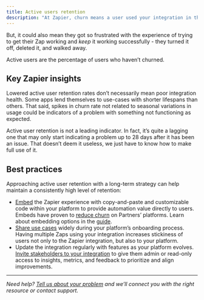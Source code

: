 ```yaml
---
title: Active users retention
description: "At Zapier, churn means a user used your integration in their Zaps 29 - 56 days ago, but hasn’t run a successful task in one of those Zaps in the past 28 days. This user is considered to have churned from the integration. Maybe they switched to using a competing integration or their workflow had a more periodic or seasonal cadence."
---
```


But, it could also mean they got so frustrated with the experience of trying to get their Zap working and _keep_ it working successfully - they turned it off, deleted it, and walked away.

Active users are the percentage of users who haven’t churned.

## Key Zapier insights

Lowered active user retention rates don’t necessarily mean poor integration health. Some apps lend themselves to use-cases with shorter lifespans than others. That said, spikes in churn rate not related to seasonal variations in usage could be indicators of a problem with something not functioning as expected.

Active user retention is not a leading indicator. In fact, it’s quite a lagging one that may only start indicating a problem up to 28 days after it has been an issue. That doesn’t deem it useless, we just have to know how to make full use of it.

## Best practices

Approaching active user retention with a long-term strategy can help maintain a consistently high level of retention:

*   [Embed](https://platform.zapier.com/embed/overview) the Zapier experience with copy-and-paste and customizable code within your platform to provide automation value directly to users. Embeds have proven to [reduce churn](https://platform.zapier.com/partner_success_stories/all) on Partners’ platforms. Learn about embedding options in the [guide](https://learn.zapier.com/surface-your-zapier-integration-within-your-app).
*   [Share use cases](/platform/publish/partner-faq#tip-4-share-zapier-use-cases-in-your-onboarding) widely during your platform’s onboarding process. Having multiple Zaps using your integration increases stickiness of users not only to the Zapier integration, but also to your platform.
*   Update the integration regularly with features as your platform evolves. [Invite stakeholders to your integration](/platform/manage/add-team) to give them admin or read-only access to insights, metrics, and feedback to prioritize and align improvements.

- - -
_Need help? [Tell us about your problem](https://developer.zapier.com/contact) and we’ll connect you with the right resource or contact support._
